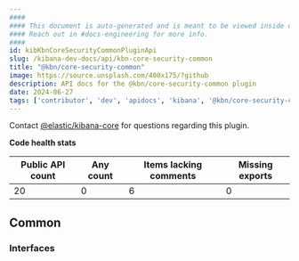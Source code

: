 ```yaml
---
####
#### This document is auto-generated and is meant to be viewed inside our experimental, new docs system.
#### Reach out in #docs-engineering for more info.
####
id: kibKbnCoreSecurityCommonPluginApi
slug: /kibana-dev-docs/api/kbn-core-security-common
title: "@kbn/core-security-common"
image: https://source.unsplash.com/400x175/?github
description: API docs for the @kbn/core-security-common plugin
date: 2024-06-27
tags: ['contributor', 'dev', 'apidocs', 'kibana', '@kbn/core-security-common']
---
```




Contact [@elastic/kibana-core](https://github.com/orgs/elastic/teams/kibana-core) for questions regarding this plugin.

**Code health stats**

| Public API count  | Any count | Items lacking comments | Missing exports |
|-------------------|-----------|------------------------|-----------------|
| 20 | 0 | 6 | 0 |

## Common

### Interfaces
<DocDefinitionList data={kbnCoreSecurityCommonObj.common.interfaces}/>

